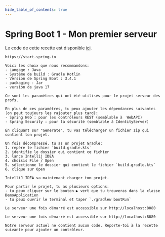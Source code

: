 ```yaml
---
hide_table_of_contents: true
---
```


# Spring Boot 1 - Mon premier serveur



Le code de cette recette est disponible [ici](https://github.com/departement-info-cem/4N6-Mobile/tree/main/code/serveur1-simple/).

<Tabs queryString="recette-spring-base">
  <TabItem value="Spring-Initializr" label="Spring Initializr">

    https://start.spring.io

    Voici les choix que nous recommandons:
    - Langage : Java
    - Système de build : Gradle Kotlin
    - Version de Spring Boot : 3.4.1
    - packaging : Jar
    - version de java 17

    Ce sont les paramètres qui ont été utilisés pour le projet serveur des profs.

    En plus de ces paramètres, tu peux ajouter les dépendances suivantes (on peut toujours les rajouter plus tard):
    - Spring Web : pour les contrôleurs REST (semblable à  WebAPI)
    - Spring Security : pour la sécurité (semblable à IdentityServer)

    En cliquant sur "Generate", tu vas télécharger un fichier zip qui contient ton projet.

  </TabItem>
  <TabItem value="ide" label="Ouvrir le projet dans un IDE">

    Un fois décompressé, tu as un projet Gradle:
    1. repère le fichier `build.gradle.kts`
    2. identifie le dossier qui contient ce fichier
    3. lance Intellij IDEA
    4. choisis File / Open
    5. sélectionne le dossier qui contient le fichier `build.gradle.kts`
    6. clique sur Open

    IntelliJ IDEA va maintenant charger ton projet.



  </TabItem>
  <TabItem value="PartirProjet" label="Partir le projet">

    Pour partir le projet, tu as plusieurs options:
    - tu peux cliquer sur le bouton ▶ vert que tu trouveras dans la classe DemoApplication
    - tu peux ouvrir le terminal et taper `./gradlew bootRun`

    Le serveur une fois démarré est accessible sur http://localhost:8080

  </TabItem>
  <TabItem value="PremierePage" label="Voir ma première page">

    Le serveur une fois démarré est accessible sur http://localhost:8080

    Notre serveur actuel ne contient aucun code. Reporte-toi à la recette suivante pour ajouter un contrôleur.

  </TabItem>
</Tabs>
